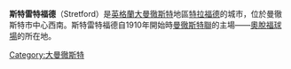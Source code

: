 {{noteTA
|G1=足球
|G2=MUFC
}}
{{Infobox UK place
|country =                 England
|latitude=                 53.4466
|longitude=                -2.3086
|official_name=            Stretford
| population = 37,455
| population_ref =  ([[2001年英國人口普查|2001年普查]])
|population_density={{convert|9158|/sqmi|/km2|abbr=on}}
|metropolitan_borough=          [[特拉福德|特拉福德]]
|metropolitan_county=            [[大曼徹斯特|大曼徹斯特]]
|region=                  西北英格蘭
|constituency_westminster=  [[斯特雷特福德和厄姆斯頓_(英國國會選區)|斯特雷特福德和厄姆斯頓]]
|post_town= MANCHESTER
|postcode_area= M
|postcode_district= M32
|dial_code= 0161
|os_grid_reference= SJ795945
|london_distance=  {{convert|163|mi|km|0|abbr=on}} [[Boxing_the_compass|SSE]]
|static_image=[[File:Trafford-town-hall3.jpg|240px]]
|static_image_caption= 
}}
'''斯特雷特福德'''（Stretford）是[[英格蘭|英格蘭]][[大曼徹斯特|大曼徹斯特]]地區[[特拉福德|特拉福德]]的城市，位於曼徹斯特市中心西南{{convert|3.8|mi|km|1}}。斯特雷特福德自1910年開始時[[曼徹斯特聯|曼徹斯特聯]]的主場——[[奧脫福球場|奧脫福球場]]的所在地。
{{Commons category|Stretford}}
[[Category:大曼徹斯特|Category:大曼徹斯特]]